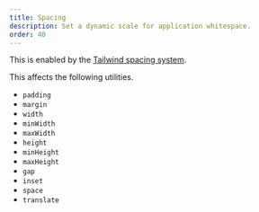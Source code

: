 ```yaml
---
title: Spacing
description: Set a dynamic scale for application whitespace.
order: 40
---
```




This is enabled by the [Tailwind spacing system](https://tailwindcss.com/blog/tailwindcss-v4#dynamic-utility-values-and-variants).

<Preview client:load>
	<Default client:visible />
</Preview>

This affects the following utilities.

- `padding`
- `margin`
- `width`
- `minWidth`
- `maxWidth`
- `height`
- `minHeight`
- `maxHeight`
- `gap`
- `inset`
- `space`
- `translate`
